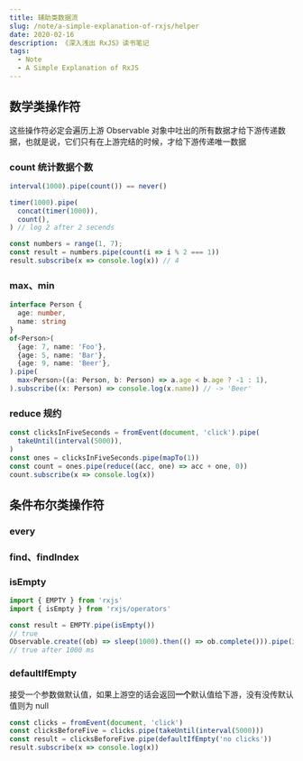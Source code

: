 ```yaml
---
title: 辅助类数据流
slug: /note/a-simple-explanation-of-rxjs/helper
date: 2020-02-16
description: 《深入浅出 RxJS》读书笔记
tags:
  - Note
  - A Simple Explanation of RxJS
---
```


## 数学类操作符

这些操作符必定会遍历上游 Observable 对象中吐出的所有数据才给下游传递数据，也就是说，它们只有在上游完结的时候，才给下游传递唯一数据

### count 统计数据个数

```ts
interval(1000).pipe(count()) == never()
```

```ts
timer(1000).pipe(
  concat(timer(1000)),
  count(),
) // log 2 after 2 secends

const numbers = range(1, 7);
const result = numbers.pipe(count(i => i % 2 === 1))
result.subscribe(x => console.log(x)) // 4
```

### max、min

```ts
interface Person {
  age: number,
  name: string
}
of<Person>(
  {age: 7, name: 'Foo'},
  {age: 5, name: 'Bar'},
  {age: 9, name: 'Beer'},
).pipe(
  max<Person>((a: Person, b: Person) => a.age < b.age ? -1 : 1),
).subscribe((x: Person) => console.log(x.name)) // -> 'Beer'
```

### reduce 规约

```ts
const clicksInFiveSeconds = fromEvent(document, 'click').pipe(
  takeUntil(interval(5000)),
)
const ones = clicksInFiveSeconds.pipe(mapTo(1))
const count = ones.pipe(reduce((acc, one) => acc + one, 0))
count.subscribe(x => console.log(x))
```

## 条件布尔类操作符

### every

### find、findIndex

### isEmpty

```ts
import { EMPTY } from 'rxjs'
import { isEmpty } from 'rxjs/operators'

const result = EMPTY.pipe(isEmpty())
// true
Observable.create((ob) => sleep(1000).then(() => ob.complete())).pipe(isEmpty())
// true after 1000 ms
```

### defaultIfEmpty

接受一个参数做默认值，如果上游空的话会返回**一个**默认值给下游，没有没传默认值则为 null

```ts
const clicks = fromEvent(document, 'click')
const clicksBeforeFive = clicks.pipe(takeUntil(interval(5000)))
const result = clicksBeforeFive.pipe(defaultIfEmpty('no clicks'))
result.subscribe(x => console.log(x))
```

